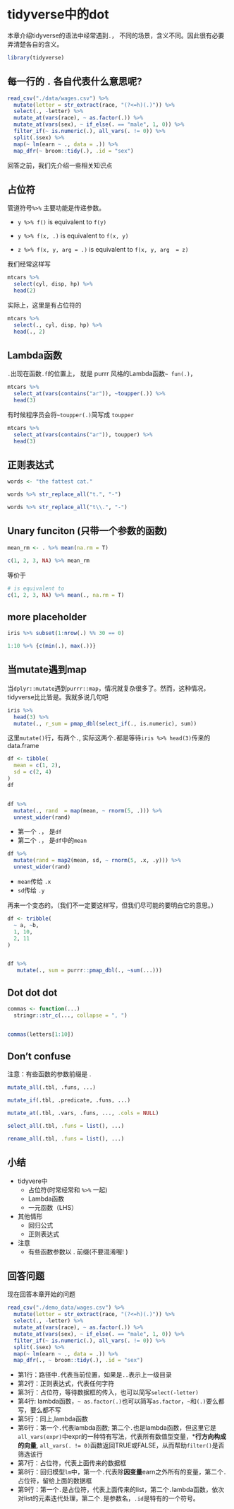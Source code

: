 # tidyverse中的dot {#dot}

本章介绍tidyverse的语法中经常遇到`.`， 不同的场景，含义不同。因此很有必要弄清楚各自的含义。

```r
library(tidyverse)
```


## 每一行的 `.` 各自代表什么意思呢?

```r
read_csv("./data/wages.csv") %>%
  mutate(letter = str_extract(race, "(?<=h)(.)")) %>%
  select(., -letter) %>%
  mutate_at(vars(race), ~ as.factor(.)) %>%
  mutate_at(vars(sex), ~ if_else(. == "male", 1, 0)) %>%
  filter_if(~ is.numeric(.), all_vars(. != 0)) %>% 
  split(.$sex) %>%
  map(~ lm(earn ~ ., data = .)) %>%
  map_dfr(~ broom::tidy(.), .id = "sex")
```

回答之前，我们先介绍一些相关知识点

## 占位符

管道符号` %>%` 主要功能是传递参数。

- `y %>% f()` is equivalent to `f(y)` 

- `y %>% f(x, .)` is equivalent to `f(x, y)` 
 
- `z %>% f(x, y, arg = .)` is equivalent to `f(x, y, arg  = z)`

我们经常这样写
```r
mtcars %>% 
  select(cyl, disp, hp) %>% 
  head(2)
```

实际上，这里是有占位符的
```r
mtcars %>% 
  select(., cyl, disp, hp) %>% 
  head(., 2)
```

## Lambda函数

`.`出现在函数`.f`的位置上， 就是 purrr 风格的Lambda函数`~ fun(.)`， 
```r
mtcars %>% 
  select_at(vars(contains("ar")), ~toupper(.)) %>% 
  head(3)
```

有时候程序员会将`~toupper(.) `简写成 `toupper`
```r
mtcars %>% 
  select_at(vars(contains("ar")), toupper) %>% 
  head(3)
```


## 正则表达式

```r
words <- "the fattest cat."
```


```r
words %>% str_replace_all("t.", "-")
```


```r
words %>% str_replace_all("t\\.", "-")
```


## Unary funciton (只带一个参数的函数)
<!-- A pipeline with a dot (.) as LHS will create a unary function. -->

```r
mean_rm <- . %>% mean(na.rm = T)

c(1, 2, 3, NA) %>% mean_rm
```

等价于
```r
# is equivalent to
c(1, 2, 3, NA) %>% mean(., na.rm = T)
```


## more placeholder



```r
iris %>% subset(1:nrow(.) %% 30 == 0)
```


```r
1:10 %>% {c(min(.), max(.))}
```


## 当mutate遇到map

当`dplyr::mutate`遇到`purrr::map`，情况就复杂很多了。然而，这种情况，tidyverse比比皆是。我就多说几句吧

```r
iris %>% 
  head(3) %>% 
  mutate(., r_sum = pmap_dbl(select_if(., is.numeric), sum)) 
```

这里`mutate()`行，有两个`.`, 实际这两个`.`都是等待`iris %>% head(3)`传来的data.frame



```r
df <- tibble(
  mean = c(1, 2),
  sd = c(2, 4)
)
df


df %>%
  mutate(., rand  = map(mean, ~ rnorm(5, .))) %>% 
  unnest_wider(rand)
```


- 第一个 `.`， 是`df`
- 第二个 `.`， 是`df`中的`mean`



```r
df %>%
  mutate(rand = map2(mean, sd, ~ rnorm(5, .x, .y))) %>% 
  unnest_wider(rand)
```

- `mean`传给 `.x`
- `sd`传给 `.y`



再来一个变态的。（我们不一定要这样写，但我们尽可能的要明白它的意思。）

```r
df <- tribble(
  ~ a, ~b,
  1, 10,
  2, 11
)


df %>%
   mutate(., sum = purrr::pmap_dbl(., ~sum(...)))
```





## Dot dot dot
```r
commas <- function(...) 
  stringr::str_c(..., collapse = ", ")


commas(letters[1:10])
```



## Don't confuse 

<!-- Don't confuse with many function arguments that are prefixed with a . -->
注意：有些函数的参数前缀是 .

```r
mutate_all(.tbl, .funs, ...)

mutate_if(.tbl, .predicate, .funs, ...)

mutate_at(.tbl, .vars, .funs, ..., .cols = NULL)

select_all(.tbl, .funs = list(), ...)

rename_all(.tbl, .funs = list(), ...)

```



## 小结

* tidyvere中
  + 占位符(时常经常和 `%>%` 一起)
  + Lambda函数
  + 一元函数（LHS）
 
* 其他情形
  + 回归公式
  + 正则表达式
 
* 注意
  + 有些函数参数以 . 前缀(不要混淆喔! )
 
 
 

## 回答问题

现在回答本章开始的问题

```r
read_csv("./demo_data/wages.csv") %>%
  mutate(letter = str_extract(race, "(?<=h)(.)")) %>%
  select(., -letter) %>%
  mutate_at(vars(race), ~ as.factor(.)) %>%
  mutate_at(vars(sex), ~ if_else(. == "male", 1, 0)) %>%
  filter_if(~ is.numeric(.), all_vars(. != 0)) %>% 
  split(.$sex) %>%
  map(~ lm(earn ~ ., data = .)) %>%
  map_dfr(., ~ broom::tidy(.), .id = "sex")
```

- 第1行：路径中`.`代表当前位置，如果是`..`表示上一级目录
- 第2行：正则表达式，代表任何字符
- 第3行：占位符，等待数据框的传入，也可以简写`select(-letter)`
- 第4行: lambda函数，`~ as.factor(.)`也可以简写`as.factor`，`~`和`(.)`要么都写，要么都不写
- 第5行：同上,lambda函数
- 第6行：第一个`.`代表lambda函数; 第二个`.`也是lambda函数，但这里它是`all_vars(expr)`中expr的一种特有写法，代表所有数值型变量，***行方向构成的向量**, `all_vars(. != 0)`函数返回TRUE或FALSE，从而帮助`filter()`是否筛选该行
- 第7行：占位符，代表上面传来的数据框
- 第8行：回归模型`lm`中，第一个`.`代表除**因变量**earn之外所有的变量，第二个`.`占位符，留给上面的数据框
- 第9行：第一个`.`是占位符，代表上面传来的list，第二个`.`lambda函数，依次对list的元素迭代处理，第二个`.`是参数名，`.id`是特有的一个符号。






